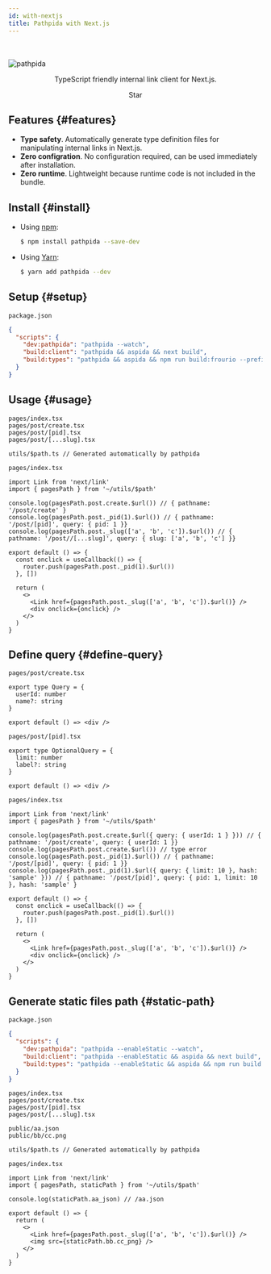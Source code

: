 ```yaml
---
id: with-nextjs
title: Pathpida with Next.js
---
```


<br />
<br />
<img src="https://aspida.github.io/pathpida/logos/png/logo.png" alt="pathpida" title="pathpida" />
<p align="center">TypeScript friendly internal link client for Next.js.</p>


<div align="center">
  <GitHubButton
    href="https://github.com/aspida/pathpida"
    data-icon="octicon-star"
    data-size="large"
    data-show-count={true}
    aria-label="Star aspida/pathpida on GitHub"
  >
    Star
  </GitHubButton>
</div>

## Features {#features}

- **Type safety**. Automatically generate type definition files for manipulating internal links in Next.js.
- **Zero configration**. No configuration required, can be used immediately after installation.
- **Zero runtime**. Lightweight because runtime code is not included in the bundle.

## Install {#install}

- Using [npm](https://www.npmjs.com/):

  ```sh
  $ npm install pathpida --save-dev
  ```

- Using [Yarn](https://yarnpkg.com/):

  ```sh
  $ yarn add pathpida --dev
  ```

## Setup {#setup}

`package.json`

```json
{
  "scripts": {
    "dev:pathpida": "pathpida --watch",
    "build:client": "pathpida && aspida && next build",
    "build:types": "pathpida && aspida && npm run build:frourio --prefix server"
  }
}
```

## Usage {#usage}

```
pages/index.tsx
pages/post/create.tsx
pages/post/[pid].tsx
pages/post/[...slug].tsx

utils/$path.ts // Generated automatically by pathpida
```

`pages/index.tsx`

```tsx
import Link from 'next/link'
import { pagesPath } from '~/utils/$path'

console.log(pagesPath.post.create.$url()) // { pathname: '/post/create' }
console.log(pagesPath.post._pid(1).$url()) // { pathname: '/post/[pid]', query: { pid: 1 }}
console.log(pagesPath.post._slug(['a', 'b', 'c']).$url()) // { pathname: '/post//[...slug]', query: { slug: ['a', 'b', 'c'] }}

export default () => {
  const onclick = useCallback(() => {
    router.push(pagesPath.post._pid(1).$url())
  }, [])

  return (
    <>
      <Link href={pagesPath.post._slug(['a', 'b', 'c']).$url()} />
      <div onclick={onclick} />
    </>
  )
}
```

## Define query {#define-query}

`pages/post/create.tsx`

```tsx
export type Query = {
  userId: number
  name?: string
}

export default () => <div />
```

`pages/post/[pid].tsx`

```tsx
export type OptionalQuery = {
  limit: number
  label?: string
}

export default () => <div />
```

`pages/index.tsx`

```tsx
import Link from 'next/link'
import { pagesPath } from '~/utils/$path'

console.log(pagesPath.post.create.$url({ query: { userId: 1 } })) // { pathname: '/post/create', query: { userId: 1 }}
console.log(pagesPath.post.create.$url()) // type error
console.log(pagesPath.post._pid(1).$url()) // { pathname: '/post/[pid]', query: { pid: 1 }}
console.log(pagesPath.post._pid(1).$url({ query: { limit: 10 }, hash: 'sample' })) // { pathname: '/post/[pid]', query: { pid: 1, limit: 10 }, hash: 'sample' }

export default () => {
  const onclick = useCallback(() => {
    router.push(pagesPath.post._pid(1).$url())
  }, [])

  return (
    <>
      <Link href={pagesPath.post._slug(['a', 'b', 'c']).$url()} />
      <div onclick={onclick} />
    </>
  )
}
```

## Generate static files path {#static-path}

`package.json`

```json
{
  "scripts": {
    "dev:pathpida": "pathpida --enableStatic --watch",
    "build:client": "pathpida --enableStatic && aspida && next build",
    "build:types": "pathpida --enableStatic && aspida && npm run build:frourio --prefix server"
  }
}
```

```
pages/index.tsx
pages/post/create.tsx
pages/post/[pid].tsx
pages/post/[...slug].tsx

public/aa.json
public/bb/cc.png

utils/$path.ts // Generated automatically by pathpida
```

`pages/index.tsx`

```tsx
import Link from 'next/link'
import { pagesPath, staticPath } from '~/utils/$path'

console.log(staticPath.aa_json) // /aa.json

export default () => {
  return (
    <>
      <Link href={pagesPath.post._slug(['a', 'b', 'c']).$url()} />
      <img src={staticPath.bb.cc_png} />
    </>
  )
}
```
